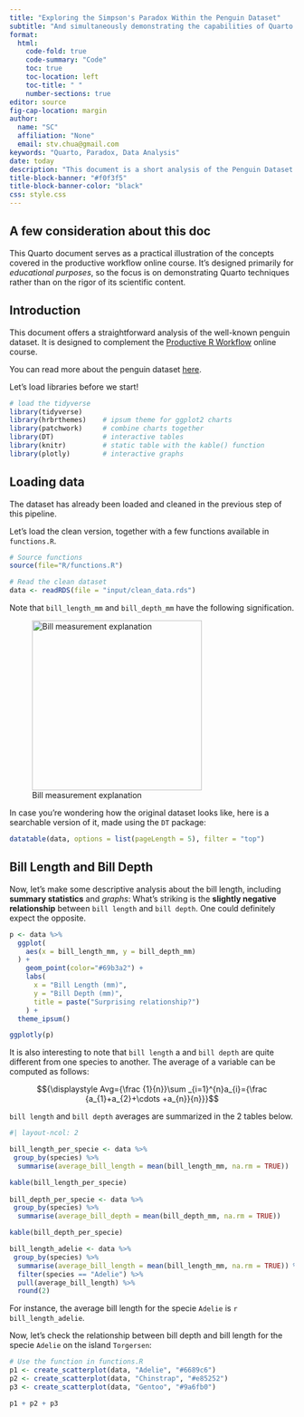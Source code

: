 ```yaml
---
title: "Exploring the Simpson's Paradox Within the Penguin Dataset"
subtitle: "And simultaneously demonstrating the capabilities of Quarto." 
format:
  html:
    code-fold: true
    code-summary: "Code"
    toc: true
    toc-location: left
    toc-title: " "
    number-sections: true
editor: source
fig-cap-location: margin
author: 
  name: "SC"
  affiliation: "None"
  email: stv.chua@gmail.com
keywords: "Quarto, Paradox, Data Analysis"
date: today
description: "This document is a short analysis of the Penguin Dataset. It explores the relationship between bill length and bill depth and show how important it is to consider group effects."
title-block-banner: "#f0f3f5"
title-block-banner-color: "black"
css: style.css
---
```


::: {.callout-caution collapse="true"}
## A few consideration about this doc

This Quarto document serves as a practical illustration of the concepts covered in the productive workflow online course. It's designed primarily for *educational purposes*, so the focus is on demonstrating Quarto techniques rather than on the rigor of its scientific content.
:::

## Introduction

This document offers a straightforward analysis of the well-known penguin dataset. It is designed to complement the [Productive R Workflow](https://www.productive-r-workflow.com) online course.

You can read more about the penguin dataset [here](https://allisonhorst.github.io/palmerpenguins/).

Let's load libraries before we start!

```r
# load the tidyverse
library(tidyverse)
library(hrbrthemes)    # ipsum theme for ggplot2 charts
library(patchwork)     # combine charts together
library(DT)            # interactive tables
library(knitr)         # static table with the kable() function
library(plotly)        # interactive graphs

```

## Loading data

The dataset has already been loaded and cleaned in the previous step of this pipeline.

Let's load the clean version, together with a few functions available in `functions.R`.

```r
# Source functions
source(file="R/functions.R")

# Read the clean dataset
data <- readRDS(file = "input/clean_data.rds")

```

Note that `bill_length_mm` and `bill_depth_mm` have the following signification.

![Bill measurement explanation](R/asset/culmen_depth.png){width="300"}

In case you're wondering how the original dataset looks like, here is a searchable version of it, made using the `DT` package:

```r
datatable(data, options = list(pageLength = 5), filter = "top")
```

## Bill Length and Bill Depth

Now, let's make some descriptive analysis about the bill length, including **summary statistics** and *graphs*: What's striking is the **slightly negative relationship** between `bill length` and `bill depth`. One could definitely expect the opposite.

```r
p <- data %>%
  ggplot(
    aes(x = bill_length_mm, y = bill_depth_mm)
  ) +
    geom_point(color="#69b3a2") +
    labs(
      x = "Bill Length (mm)",
      y = "Bill Depth (mm)",
      title = paste("Surprising relationship?")
    ) + 
  theme_ipsum()

ggplotly(p)
```

It is also interesting to note that `bill length` a and `bill depth` are quite different from one species to another. The average of a variable can be computed as follows:

$${\displaystyle Avg={\frac {1}{n}}\sum _{i=1}^{n}a_{i}={\frac {a_{1}+a_{2}+\cdots +a_{n}}{n}}}$$

`bill length` and `bill depth` averages are summarized in the 2 tables below.

```r
#| layout-ncol: 2

bill_length_per_specie <- data %>%
 group_by(species) %>% 
  summarise(average_bill_length = mean(bill_length_mm, na.rm = TRUE))

kable(bill_length_per_specie)
  
bill_depth_per_specie <- data %>%
 group_by(species) %>% 
  summarise(average_bill_depth = mean(bill_depth_mm, na.rm = TRUE)) 

kable(bill_depth_per_specie)

bill_length_adelie <- data %>%
 group_by(species) %>% 
  summarise(average_bill_length = mean(bill_length_mm, na.rm = TRUE)) %>%
  filter(species == "Adelie") %>%
  pull(average_bill_length) %>%
  round(2)

```

For instance, the average bill length for the specie `Adelie` is `r bill_length_adelie`.

Now, let's check the relationship between bill depth and bill length for the specie `Adelie` on the island `Torgersen`:

```r

# Use the function in functions.R
p1 <- create_scatterplot(data, "Adelie", "#6689c6")
p2 <- create_scatterplot(data, "Chinstrap", "#e85252")
p3 <- create_scatterplot(data, "Gentoo", "#9a6fb0")

p1 + p2 + p3
```
